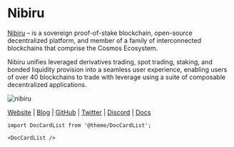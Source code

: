 # Nibiru


<MainpageMetrics rpc="https://nibiru.rpc.kjnodes.com" binary="nibid" />

[Nibiru](https://nibiru.fi) – is a sovereign proof-of-stake blockchain, open-source decentralized platform, and member of a family of interconnected blockchains that comprise the Cosmos Ecosystem.

Nibiru unifies leveraged derivatives trading, spot trading, staking, and bonded liquidity provision into a seamless user experience, enabling users of over 40 blockchains to trade with leverage using a suite of composable decentralized applications.

![nibiru](./img/nibiru.png)

[Website](https://nibiru.fi/) | [Blog](https://nibiru.fi/blog/) | [GitHub](https://github.com/NibiruChain) | [Twitter](https://twitter.com/NibiruChain) | [Discord](https://discord.com/invite/nibirufi) | [Docs](https://nibiru.fi/docs/)

```mdx-code-block
import DocCardList from '@theme/DocCardList';

<DocCardList />
```
